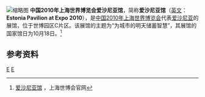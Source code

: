 {{擴充|time=2014-10-27}}
[[File:Estonia_Pavillion_at_2010_Shanghai_Expo.jpg|缩略图]]
'''中国2010年上海世界博览会爱沙尼亚馆'''，简称'''爱沙尼亚馆'''（[[英文|英文]]：'''Estonia Pavilion at Expo 2010'''），是[[中国2010年上海世界博览会|中国2010年上海世界博览会]]代表[[爱沙尼亚|爱沙尼亚]]的展馆，位于世博园区C片区。该展馆的主题为“为城市的明天储蓄智慧”，其展馆的国家馆日为10月18日。<ref>[http://www.expo2010.cn/c/gj_tpl_2124.htm 爱沙尼亚馆] {{Wayback|url=http://www.expo2010.cn/c/gj_tpl_2124.htm |date=20140205031548 }}，上海世博会官网</ref>

==参考资料==
{{reflist}}
{{2010年上海世博会展馆}}
{{Chinese building-stub}}
[[Category:2010年上海世界博览会|E]]
[[Category:2010年完工建築物|E]]